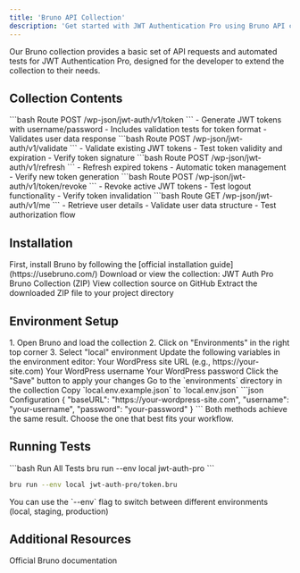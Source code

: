 ```yaml
---
title: 'Bruno API Collection'
description: 'Get started with JWT Authentication Pro using Bruno API client'
---
```


<Info>
  Our Bruno collection provides a basic set of API requests and automated tests for JWT Authentication Pro, designed for the developer to extend the collection to their needs.
</Info>

## Collection Contents

<ResponseField name="Token Generation" required>
  ```bash Route
  POST /wp-json/jwt-auth/v1/token
  ```
  - Generate JWT tokens with username/password
  - Includes validation tests for token format
  - Validates user data response
</ResponseField>

<ResponseField name="Token Validation" required>
  ```bash Route
  POST /wp-json/jwt-auth/v1/validate
  ```
  - Validate existing JWT tokens
  - Test token validity and expiration
  - Verify token signature
</ResponseField>

<ResponseField name="Token Refresh" required>
  ```bash Route
  POST /wp-json/jwt-auth/v1/refresh
  ```
  - Refresh expired tokens
  - Automatic token management
  - Verify new token generation
</ResponseField>

<ResponseField name="Token Revocation" required>
  ```bash Route
  POST /wp-json/jwt-auth/v1/token/revoke
  ```
  - Revoke active JWT tokens
  - Test logout functionality
  - Verify token invalidation
</ResponseField>

<ResponseField name="User Information" required>
  ```bash Route
  GET /wp-json/jwt-auth/v1/me
  ```
  - Retrieve user details
  - Validate user data structure
  - Test authorization flow
</ResponseField>

## Installation

<Steps>
  <Step title="Install Bruno">
    First, install Bruno by following the [official installation guide](https://usebruno.com/)
  </Step>
  <Step title="Download Collection">
    Download or view the collection:
    <CardGroup cols={2}>
      <Card
        title="Download Collection"
        icon="download"
        href="https://gist.github.com/Tmeister/0aeed628ebe5c395c09c78486ff0d078/archive/9706c442e38ee3a1b35affad222b361028c277bd.zip"
      >
        JWT Auth Pro Bruno Collection (ZIP)
      </Card>
      <Card
        title="View Source"
        icon="code"
        href="https://gist.github.com/Tmeister/0aeed628ebe5c395c09c78486ff0d078"
      >
        View collection source on GitHub
      </Card>
    </CardGroup>
  </Step>
  <Step title="Extract Files">
    Extract the downloaded ZIP file to your project directory
  </Step>
</Steps>

## Environment Setup

<Tabs>
  <Tab title="Using Bruno UI">
    <Steps>
      <Step title="Open Environment Settings">
        1. Open Bruno and load the collection
        2. Click on "Environments" in the right top corner
        3. Select "local" environment
      </Step>
      <Step title="Configure Variables">
        Update the following variables in the environment editor:
        <ParamField path="baseURL" type="string" required>
          Your WordPress site URL (e.g., https://your-site.com)
        </ParamField>
        <ParamField path="username" type="string" required>
          Your WordPress username
        </ParamField>
        <ParamField path="password" type="string" required>
          Your WordPress password
        </ParamField>
      </Step>
      <Step title="Save Changes">
        Click the "Save" button to apply your changes
      </Step>
    </Steps>
  </Tab>
  <Tab title="Using Command Line">
    <Steps>
      <Step title="Navigate to Environments">
        Go to the `environments` directory in the collection
      </Step>
      <Step title="Create Local Environment">
        Copy `local.env.example.json` to `local.env.json`
      </Step>
      <Step title="Configure Variables">
        <CodeGroup>
          ```json Configuration
          {
            "baseURL": "https://your-wordpress-site.com",
            "username": "your-username",
            "password": "your-password"
          }
          ```
        </CodeGroup>
      </Step>
    </Steps>
  </Tab>
</Tabs>

<Note>
  Both methods achieve the same result. Choose the one that best fits your workflow.
</Note>

## Running Tests

<CodeGroup>
  ```bash Run All Tests
  bru run --env local jwt-auth-pro
  ```

  ```bash Run Single Test
  bru run --env local jwt-auth-pro/token.bru
  ```
</CodeGroup>

<Tip>
  You can use the `--env` flag to switch between different environments (local, staging, production)
</Tip>

## Additional Resources

<CardGroup cols={1}>
  <Card
    title="Bruno Docs"
    icon="book"
    href="https://docs.usebruno.com/"
  >
    Official Bruno documentation
  </Card>
</CardGroup>
